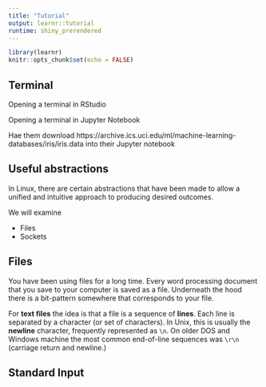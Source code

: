 ```yaml
---
title: "Tutorial"
output: learnr::tutorial
runtime: shiny_prerendered
---
```


```r
library(learnr)
knitr::opts_chunk$set(echo = FALSE)
```


## Terminal

Opening a terminal in RStudio

Opening a terminal in Jupyter Notebook

Hae them download https://archive.ics.uci.edu/ml/machine-learning-databases/iris/iris.data into their Jupyter notebook

## Useful abstractions

In Linux, there are certain abstractions that have been made to allow a unified and intuitive approach to producing desired outcomes.  

We will examine

* Files
* Sockets

## Files

You have been using files for a long time.  Every word processing document that you save to your computer is saved as a file.  Underneath the hood there is a bit-pattern somewhere that corresponds to your file.

For **text files** the idea is that a file is a sequence of **lines**.  Each line is separated by a character (or set of characters).  In Unix, this is usually the **newline** character, frequently represented as `\n`.  On older DOS and Windows machine the most common end-of-line sequences was `\r\n` (carriage return and newline.)  

## Standard Input


